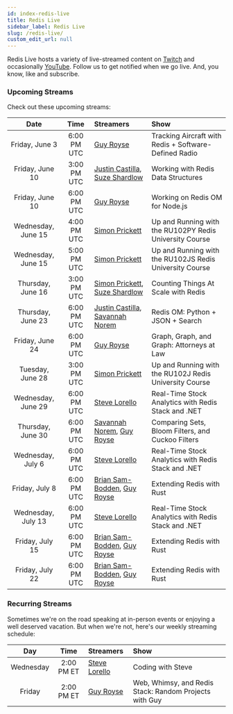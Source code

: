 ```yaml
---
id: index-redis-live
title: Redis Live
sidebar_label: Redis Live
slug: /redis-live/
custom_edit_url: null
---
```


Redis Live hosts a variety of live-streamed content on [Twitch](https://www.twitch.tv/redisinc) and occasionally [YouTube](https://www.youtube.com/redisinc). Follow us to get notified when we go live. And, you know, like and subscribe.

### Upcoming Streams

Check out these upcoming streams:

|        Date        |    Time     | Streamers                                             | Show                                                    |
| :----------------: | :---------: | :---------------------------------------------------- | :------------------------------------------------------ |
|   Friday, June 3   | 6:00 PM UTC | [Guy Royse][guy]                                      | Tracking Aircraft with Redis + Software-Defined Radio   |
|  Friday, June 10   | 3:00 PM UTC | [Justin Castilla][justin], [Suze Shardlow][suze]      | Working with Redis Data Structures                      |
|  Friday, June 10   | 6:00 PM UTC | [Guy Royse][guy]                                      | Working on Redis OM for Node.js                         |
| Wednesday, June 15 | 4:00 PM UTC | [Simon Prickett][simon]                               | Up and Running with the RU102PY Redis University Course |
| Wednesday, June 15 | 5:00 PM UTC | [Simon Prickett][simon]                               | Up and Running with the RU102JS Redis University Course |
| Thursday, June 16  | 3:00 PM UTC | [Simon Prickett][simon], [Suze Shardlow][suze]        | Counting Things At Scale with Redis                     |
| Thursday, June 23  | 6:00 PM UTC | [Justin Castilla][justin], [Savannah Norem][savannah] | Redis OM: Python + JSON + Search                        |
|  Friday, June 24   | 6:00 PM UTC | [Guy Royse][guy]                                      | Graph, Graph, and Graph: Attorneys at Law               |
|  Tuesday, June 28  | 3:00 PM UTC | [Simon Prickett][simon]                               | Up and Running with the RU102J Redis University Course  |
| Wednesday, June 29 | 6:00 PM UTC | [Steve Lorello][steve]                                | Real-Time Stock Analytics with Redis Stack and .NET     |
| Thursday, June 30  | 6:00 PM UTC | [Savannah Norem][savannah], [Guy Royse][guy]          | Comparing Sets, Bloom Filters, and Cuckoo Filters       |
| Wednesday, July 6  | 6:00 PM UTC | [Steve Lorello][steve]                                | Real-Time Stock Analytics with Redis Stack and .NET     |
|   Friday, July 8   | 6:00 PM UTC | [Brian Sam-Bodden][brian], [Guy Royse][guy]           | Extending Redis with Rust                               |
| Wednesday, July 13 | 6:00 PM UTC | [Steve Lorello][steve]                                | Real-Time Stock Analytics with Redis Stack and .NET     |
|  Friday, July 15   | 6:00 PM UTC | [Brian Sam-Bodden][brian], [Guy Royse][guy]           | Extending Redis with Rust                               |
|  Friday, July 22   | 6:00 PM UTC | [Brian Sam-Bodden][brian], [Guy Royse][guy]           | Extending Redis with Rust                               |

### Recurring Streams

Sometimes we're on the road speaking at in-person events or enjoying a well deserved vacation. But when we're not, here's our weekly streaming schedule:

|    Day    |    Time    | Streamers              | Show                                                   |
| :-------: | :--------: | :--------------------- | :----------------------------------------------------- |
| Wednesday | 2:00 PM ET | [Steve Lorello][steve] | Coding with Steve                                      |
|  Friday   | 2:00 PM ET | [Guy Royse][guy]       | Web, Whimsy, and Redis Stack: Random Projects with Guy |

<!-- Links -->

[brian]: https://twitter.com/bsbodden
[guy]: https://twitter.com/guyroyse
[justin]: https://twitter.com/JustCastilla
[savannah]: https://twitter.com/sav_norem
[simon]: https://twitter.com/simon_prickett
[steve]: https://twitter.com/slorello
[suze]: https://twitter.com/SuzeShardlow
